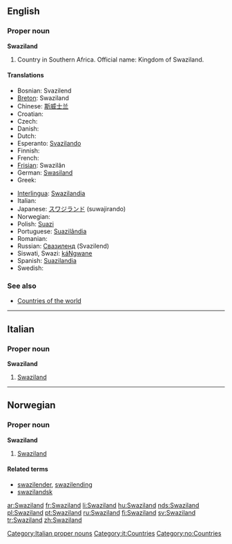 ==English==

===Proper noun===
'''Swaziland'''

# Country in Southern Africa. Official name: Kingdom of Swaziland.

====Translations====
{{top}}
* Bosnian: Svazilend {{m}}
* [[Breton]]: Swaziland
* Chinese: [[斯威士兰]]
* Croatian: {{t-|hr|Svazi|m}}
* Czech: {{t-|cs|Svazijsko|n}}
* Danish: {{t-|da|Swaziland}}
* Dutch: {{t-|nl|Swaziland}}
* Esperanto: [[Svazilando]]
* Finnish: {{t+|fi|Swazimaa}}
* French: {{t+|fr|Swaziland|m}}
* [[Frisian]]: Swazilân
* German: [[Swasiland]]
* Greek: {{t-|el|Σουαζιλάνδη|f|tr=Souazilándi|sc=Grek}}
{{mid}}
* [[Interlingua]]: [[Swazilandia]]
* Italian: {{t-|it|Swaziland|m}}
* Japanese: [[スワジランド]] (suwajirando)
* Norwegian: {{t-|no|Swaziland}}
* Polish: [[Suazi]]
* Portuguese: [[Suazilândia]]
* Romanian: {{t-|ro|Swaziland|n}}
* Russian: [[Свазиленд]] (Svazilend)
* Siswati, Swazi: [[káNgwane]]
* Spanish: [[Suazilandia]] {{f}}
* Swedish: {{t-|sv|Swaziland}}
{{bottom}}

===See also===
* [[Appendix:Countries of the world|Countries of the world]]

----
==Italian==
{{wikipedia|lang=it}}

===Proper noun===
'''Swaziland''' {{m}}

# [[#English|Swaziland]]

[[Category:Italian proper nouns]]
[[Category:it:Countries]]
----

==Norwegian==

===Proper noun===
'''Swaziland'''

# [[#English|Swaziland]]

====Related terms====
*[[swazilender]], [[swazilending]]
*[[swazilandsk]]

[[Category:no:Countries]]

[[ar:Swaziland]]
[[fr:Swaziland]]
[[li:Swaziland]]
[[hu:Swaziland]]
[[nds:Swaziland]]
[[pl:Swaziland]]
[[pt:Swaziland]]
[[ru:Swaziland]]
[[fi:Swaziland]]
[[sv:Swaziland]]
[[tr:Swaziland]]
[[zh:Swaziland]]